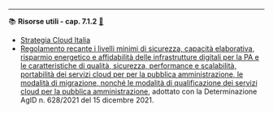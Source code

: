 ----

::: {.callout-tip icon=false #res-7.1.2 .risorsa}

📚 **Risorse utili - cap. 7.1.2** [🔗](#res-7.1.2){.link-req}

- [Strategia Cloud Italia](https://innovazione.gov.it/dipartimento/focus/strategia-cloud-italia/)
- [Regolamento recante i livelli minimi di sicurezza, capacità elaborativa, risparmio energetico e affidabilità delle infrastrutture digitali per la PA e le caratteristiche di qualità, sicurezza, performance e scalabilità, portabilità dei servizi cloud per per la pubblica amministrazione, le modalità di migrazione, nonché le modalità di qualificazione dei servizi cloud per la pubblica amministrazione](https://trasparenza.agid.gov.it/archivio28_provvedimenti-amministrativi_0_123065_725_1.html), adottato con la Determinazione AgID n. 628/2021 del 15 dicembre 2021.

:::
